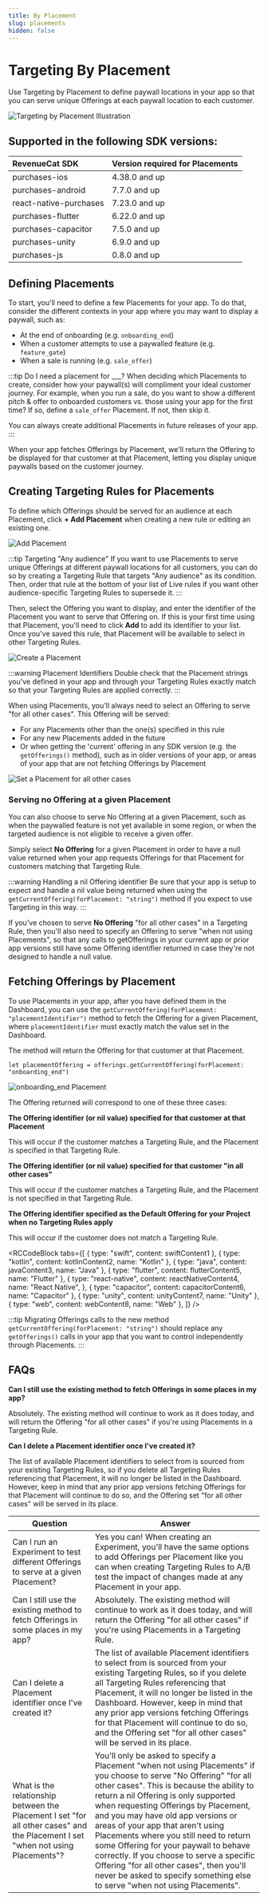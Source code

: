 ```yaml
---
title: By Placement
slug: placements
hidden: false
---
```


# Targeting By Placement

Use Targeting by Placement to define paywall locations in your app so that you can serve unique Offerings at each paywall location to each customer.


<YouTubeEmbed videoId="k7_SEjGccgI" title="Targeting by Placement" />

![Targeting by Placement Illustration](/images/targeting-by-placement-illustration.png)

## Supported in the following SDK versions:

| RevenueCat SDK         | Version required for Placements |
| :--------------------- | :------------------------------ |
| purchases-ios          | 4.38.0 and up                   |
| purchases-android      | 7.7.0 and up                    |
| react-native-purchases | 7.23.0 and up                   |
| purchases-flutter      | 6.22.0 and up                   |
| purchases-capacitor    | 7.5.0 and up                    |
| purchases-unity        | 6.9.0 and up                    |
| purchases-js           | 0.8.0 and up                    |

## Defining Placements

To start, you'll need to define a few Placements for your app. To do that, consider the different contexts in your app where you may want to display a paywall, such as:

- At the end of onboarding (e.g. `onboarding_end`)
- When a customer attempts to use a paywalled feature (e.g. `feature_gate`)
- When a sale is running (e.g. `sale_offer`)

:::tip Do I need a placement for \_\_\_?
When deciding which Placements to create, consider how your paywall(s) will compliment your ideal customer journey. For example, when you run a sale, do you want to show a different pitch & offer to onboarded customers vs. those using your app for the first time? If so, define a `sale_offer` Placement. If not, then skip it.

You can always create additional Placements in future releases of your app.
:::

When your app fetches Offerings by Placement, we'll return the Offering to be displayed for that customer at that Placement, letting you display unique paywalls based on the customer journey.

## Creating Targeting Rules for Placements

To define which Offerings should be served for an audience at each Placement, click **+ Add Placement** when creating a new rule or editing an existing one.

![Add Placement](/images/add-placement.png)

:::tip Targeting "Any audience"
If you want to use Placements to serve unique Offerings at different paywall locations for all customers, you can do so by creating a Targeting Rule that targets "Any audience" as its condition. Then, order that rule at the bottom of your list of Live rules if you want other audience-specific Targeting Rules to supersede it.
:::

Then, select the Offering you want to display, and enter the identifier of the Placement you want to serve that Offering on. If this is your first time using that Placement, you'll need to click **Add** to add its identifier to your list. Once you've saved this rule, that Placement will be available to select in other Targeting Rules.

![Create a Placement](/images/create-a-placement.png)

:::warning Placement Identifiers
Double check that the Placement strings you've defined in your app and through your Targeting Rules exactly match so that your Targeting Rules are applied correctly.
:::

When using Placements, you'll always need to select an Offering to serve "for all other cases". This Offering will be served:

- For any Placements other than the one(s) specified in this rule
- For any new Placements added in the future
- Or when getting the 'current' offering in any SDK version (e.g. the `getOfferings()` method), such as in older versions of your app, or areas of your app that are not fetching Offerings by Placement

![Set a Placement for all other cases](/images/for-all-other-cases.png)

### Serving no Offering at a given Placement

You can also choose to serve No Offering at a given Placement, such as when the paywalled feature is not yet available in some region, or when the targeted audience is not eligible to receive a given offer.

Simply select **No Offering** for a given Placement in order to have a null value returned when your app requests Offerings for that Placement for customers matching that Targeting Rule.

:::warning Handling a nil Offering identifier
Be sure that your app is setup to expect and handle a nil value being returned when using the `getCurrentOffering(forPlacement: "string")` method if you expect to use Targeting in this way.
:::

If you've chosen to serve **No Offering** "for all other cases" in a Targeting Rule, then you'll also need to specify an Offering to serve "when not using Placements", so that any calls to getOfferings in your current app or prior app versions still have some Offering identifier returned in case they're not designed to handle a null value.

## Fetching Offerings by Placement

To use Placements in your app, after you have defined them in the Dashboard, you can use the `getCurrentOffering(forPlacement: "placementIdentifier")` method to fetch the Offering for a given Placement, where `placementIdentifier` must exactly match the value set in the Dashboard.

The method will return the Offering for that customer at that Placement.

```
let placementOffering = offerings.getCurrentOffering(forPlacement: "onboarding_end")
```

![onboarding_end Placement](/images/create-a-placement-highlighted.png)

The Offering returned will correspond to one of these three cases:

**The Offering identifier (or nil value) specified for that customer at that Placement**

This will occur if the customer matches a Targeting Rule, and the Placement is specified in that Targeting Rule.

**The Offering identifier (or nil value) specified for that customer "in all other cases"**

This will occur if the customer matches a Targeting Rule, and the Placement is not specified in that Targeting Rule.

**The Offering identifier specified as the Default Offering for your Project when no Targeting Rules apply**

This will occur if the customer does not match a Targeting Rule.


<RCCodeBlock
  tabs={[
    { type: "swift", content: swiftContent1 },
    { type: "kotlin", content: kotlinContent2, name: "Kotlin" },
    { type: "java", content: javaContent3, name: "Java" },
    { type: "flutter", content: flutterContent5, name: "Flutter" },
    {
      type: "react-native",
      content: reactNativeContent4,
      name: "React Native",
    },
    { type: "capacitor", content: capacitorContent6, name: "Capacitor" },
    { type: "unity", content: unityContent7, name: "Unity" },
    { type: "web", content: webContent8, name: "Web" },
  ]}
/>

:::tip Migrating Offerings calls to the new method
`getCurrentOffering(forPlacement: "string")` should replace any `getOfferings()` calls in your app that you want to control independently through Placements.
:::

## FAQs

**Can I still use the existing method to fetch Offerings in some places in my app?**

Absolutely. The existing method will continue to work as it does today, and will return the Offering "for all other cases" if you're using Placements in a Targeting Rule.

**Can I delete a Placement identifier once I've created it?**

The list of available Placement identifiers to select from is sourced from your existing Targeting Rules, so if you delete all Targeting Rules referencing that Placement, it will no longer be listed in the Dashboard. However, keep in mind that any prior app versions fetching Offerings for that Placement will continue to do so, and the Offering set "for all other cases" will be served in its place.

| Question                                                                                                                        | Answer                                                                                                                                                                                                                                                                                                                                                                                                                                                                                                                                                                                 |
| ------------------------------------------------------------------------------------------------------------------------------- | -------------------------------------------------------------------------------------------------------------------------------------------------------------------------------------------------------------------------------------------------------------------------------------------------------------------------------------------------------------------------------------------------------------------------------------------------------------------------------------------------------------------------------------------------------------------------------------- |
| Can I run an Experiment to test different Offerings to serve at a given Placement?                                              | Yes you can! When creating an Experiment, you'll have the same options to add Offerings per Placement like you can when creating Targeting Rules to A/B test the impact of changes made at any Placement in your app.                                                                                                                                                                                                                                                                                                                                                                  |
| Can I still use the existing method to fetch Offerings in some places in my app?                                                | Absolutely. The existing method will continue to work as it does today, and will return the Offering "for all other cases" if you're using Placements in a Targeting Rule.                                                                                                                                                                                                                                                                                                                                                                                                             |
| Can I delete a Placement identifier once I've created it?                                                                       | The list of available Placement identifiers to select from is sourced from your existing Targeting Rules, so if you delete all Targeting Rules referencing that Placement, it will no longer be listed in the Dashboard. However, keep in mind that any prior app versions fetching Offerings for that Placement will continue to do so, and the Offering set "for all other cases" will be served in its place.                                                                                                                                                                       |
| What is the relationship between the Placement I set "for all other cases" and the Placement I set "when not using Placements"? | You'll only be asked to specify a Placement "when not using Placements" if you choose to serve "No Offering" "for all other cases". This is because the ability to return a nil Offering is only supported when requesting Offerings by Placement, and you may have old app versions or areas of your app that aren't using Placements where you still need to return some Offering for your paywall to behave correctly. If you choose to serve a specific Offering "for all other cases", then you'll never be asked to specify something else to serve "when not using Placements". |
